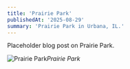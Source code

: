 ```yaml
---
title: 'Prairie Park'
publishedAt: '2025-08-29'
summary: 'Prairie Park in Urbana, IL.'
---
```


Placeholder blog post on Prairie Park.

![Prairie Park](/prairie_park/PrairiePark.jpeg)*Prairie Park*